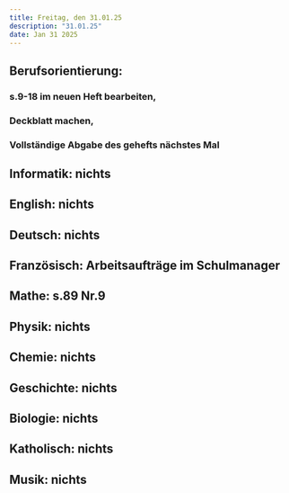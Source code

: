 ```yaml
---
title: Freitag, den 31.01.25
description: "31.01.25"
date: Jan 31 2025
---
```

## Berufsorientierung: 
###    s.9-18 im neuen Heft bearbeiten,
###    Deckblatt machen, 
###    Vollständige Abgabe des gehefts nächstes Mal
## Informatik: nichts
## English: nichts
## Deutsch: nichts
## Französisch: Arbeitsaufträge im Schulmanager
## Mathe: s.89 Nr.9
## Physik: nichts
## Chemie: nichts
## Geschichte: nichts
## Biologie: nichts
## Katholisch: nichts
## Musik: nichts
